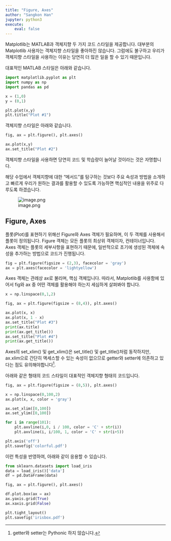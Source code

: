 ```yaml
---
title: "Figure, Axes"
author: "Sangkon Han"
jupyter: python3
execute:
    eval: false
---
```


Matplotlib는 MATLAB과 객체지향 두 가지 코드 스타일을 제공합니다. 대부분의 Matplotlib 사용자는 객체지향 스타일을 좋아하진 않습니다. 그럼에도 불구하고 우리가 객체지향 스타일을 사용하는 이유는 당연히 더 많은 일을 할 수 있기 때문입니다.

대표적인 MATLAB 스타일은 아래와 같습니다.

```python
import matplotlib.pyplot as plt
import numpy as np
import pandas as pd

x = (1,0)
y = (0,1)

plt.plot(x,y)
plt.title("Plot #1")
```

객체지향 스타일은 아래와 같습니다.

```python
fig, ax = plt.figure(), plt.axes()

ax.plot(x,y)
ax.set_title("Plot #2")
```

객체지향 스타일을 사용하면 당연히 코드 및 학습량이 늘어날 것이라는 것은 자명합니다. 

해당 수업에서 객체지향에 대한 "메서드"를 탐구하는 것보다 주요 속성과 방법을 소개하고 빠르게 우리가 원하는 결과를 활용할 수 있도록 가능하면 핵심적인 내용을 위주로 다루도록 하겠습니다.

![image.png](./image/plt11.png)

## Figure, Axes

플롯(Plot)를 표현하기 위해선 Figure와 Axes 객체가 필요하며, 이 두 객체를 사용해서 플롯이 정의됩니다. Figure 객체는 모든 플롯의 최상위 객체이자, 컨테이너입니다. Axes 객체는 플롯의 세부사항을 표현하기 때문에, 일반적으로 초기에 생성된 객체에 속성을 추가하는 방법으로 코드가 진행됩니다.

```python
fig = plt.figure(figsize = (2,3), facecolor = 'gray')
ax = plt.axes(facecolor = 'lightyellow')
```

Axes 객체는 관례상 ax로 불리며, 핵심 객체입니다. 따라서, Matplotlib를 사용함에 있어서 fig와 ax 중 어떤 객체를 활용해야 하는지 세심하게 살펴봐야 합니다.

```python
x = np.linspace(0,1,2)

fig, ax = plt.figure(figsize = (8,4)), plt.axes()

ax.plot(x, x)
ax.plot(x, 1 - x)
ax.set_title("Plot #3")
print(ax.title)
print(ax.get_title()) 
ax.set_title("Plot #4")
print(ax.get_title())
```

Axes의 set_xlim() 및 get_xlim()은 set_title() 및 get_title()처럼 동작하지만, ax.xlim으로 간단히 액세스할 수 있는 속성이 없으므로 getter와 setter에 의존하고 있다는 점도 유의해야합니다[^2].

[^2]: getter와 setter는 Pythonic 하지 않습니다.

아래와 같은 형태의 코드 스타일이 대표적인 객체지향 형태의 코드입니다.

```python
fig, ax = plt.figure(figsize = (8,5)), plt.axes()

x = np.linspace(0,100,2)
ax.plot(x, x, color = 'gray')

ax.set_xlim([0,100])
ax.set_ylim([0,100])

for i in range(101):
    plt.axvline(i,0, i / 100, color = 'C' + str(i))
    plt.axvline(i, i/100, 1, color = 'C' + str(i+5))

plt.axis('off')
plt.savefig('colorful.pdf')
```

이런 특성을 반영하여, 아래와 같이 응용할 수 있습니다.

```python
from sklearn.datasets import load_iris
data = load_iris()['data']
df = pd.DataFrame(data)

fig, ax = plt.figure(), plt.axes()

df.plot.box(ax = ax)
ax.yaxis.grid(True)
ax.xaxis.grid(False)

plt.tight_layout()
plt.savefig('irisbox.pdf')
```
